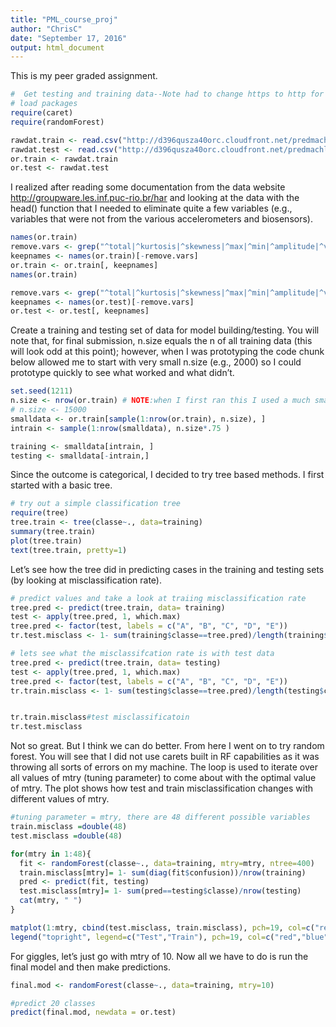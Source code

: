 ---
title: "PML_course_proj"
author: "ChrisC"
date: "September 17, 2016"
output: html_document
---

This is my peer graded assignment.  


```{r}
#  Get testing and training data--Note had to change https to http for import to work on my machine...not sure why
# load packages
require(caret)
require(randomForest)

rawdat.train <- read.csv("http://d396qusza40orc.cloudfront.net/predmachlearn/pml-training.csv")
rawdat.test <- read.csv("http://d396qusza40orc.cloudfront.net/predmachlearn/pml-testing.csv")
or.train <- rawdat.train
or.test <- rawdat.test
```

I realized after reading some documentation from the data website <http://groupware.les.inf.puc-rio.br/har> and looking at the data with the head() function that I needed to eliminate quite a few variables (e.g., variables that were not from the various accelerometers and biosensors).

```{r}

names(or.train)
remove.vars <- grep("^total|^kurtosis|^skewness|^max|^min|^amplitude|^var|^avg|^stddev|user_name|^raw_timestamp|^X|^cvtd_timestamp|^new_window|^num_window" ,names(or.train))
keepnames <- names(or.train)[-remove.vars]
or.train <- or.train[, keepnames]
names(or.train)

remove.vars <- grep("^total|^kurtosis|^skewness|^max|^min|^amplitude|^var|^avg|^stddev|user_name|^raw_timestamp|^X|^cvtd_timestamp|^new_window|^num_window" ,names(or.test))
keepnames <- names(or.test)[-remove.vars]
or.test <- or.test[, keepnames]
```

Create a training and testing set of data for model building/testing.  You will note that, for final submission, n.size equals the n of all training data (this will look odd at this point); however, when I was prototyping the code chunk below allowed me to start with very small n.size (e.g., 2000) so I could prototype quickly to see what worked and what didn't.

```{r}
set.seed(1211)
n.size <- nrow(or.train) # NOTE:when I first ran this I used a much smaller cut of the data for prototyping!
# n.size <- 15000
smalldata <- or.train[sample(1:nrow(or.train), n.size), ] 
intrain <- sample(1:nrow(smalldata), n.size*.75 )

training <- smalldata[intrain, ]
testing <- smalldata[-intrain,]

```

Since the outcome is categorical, I decided to try tree based methods.  I first started with a basic tree.

```{r}

# try out a simple classification tree
require(tree)
tree.train <- tree(classe~., data=training)
summary(tree.train)
plot(tree.train)
text(tree.train, pretty=1)

```

Let's see how the tree did in predicting cases in the training and testing sets (by looking at misclassification rate).

```{r}

# predict values and take a look at traiing misclassification rate
tree.pred <- predict(tree.train, data= training)
test <- apply(tree.pred, 1, which.max)
tree.pred <- factor(test, labels = c("A", "B", "C", "D", "E")) 
tr.test.misclass <- 1- sum(training$classe==tree.pred)/length(training$classe) # validates misclassification error rate

# lets see what the misclassifcation rate is with test data
tree.pred <- predict(tree.train, data= testing)
test <- apply(tree.pred, 1, which.max)
tree.pred <- factor(test, labels = c("A", "B", "C", "D", "E")) 
tr.train.misclass <- 1- sum(testing$classe==tree.pred)/length(testing$classe) # validates misclassification error rate


tr.train.misclass#test misclassificatoin
tr.test.misclass

```

Not so great.  But I think we can do better.  From here I went on to try random forest.  You will see that I did not use carets built in RF capabilities as it was throwing all sorts of errors on my machine.  The loop is used to iterate over all values of mtry (tuning parameter) to come about with the optimal value of mtry.  The plot shows how test and train misclassification changes with different values of mtry.

```{r}

#tuning parameter = mtry, there are 48 different possible variables
train.misclass =double(48)
test.misclass =double(48)

for(mtry in 1:48){
  fit <- randomForest(classe~., data=training, mtry=mtry, ntree=400)
  train.misclass[mtry]= 1- sum(diag(fit$confusion))/nrow(training)
  pred <- predict(fit, testing)
  test.misclass[mtry]= 1- sum(pred==testing$classe)/nrow(testing)
  cat(mtry, " ")
}

matplot(1:mtry, cbind(test.misclass, train.misclass), pch=19, col=c("red", "blue"), type="b", ylab="Misclassification Rate")
legend("topright", legend=c("Test","Train"), pch=19, col=c("red","blue"))

```


For giggles, let's just go with mtry of 10. Now all we have to do is run the final model and then make predictions.


```{r}

final.mod <- randomForest(classe~., data=training, mtry=10)

#predict 20 classes
predict(final.mod, newdata = or.test)
```
